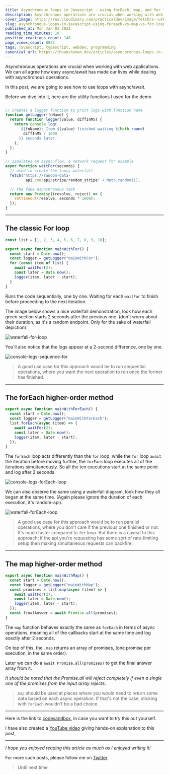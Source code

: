 ```yaml
---
title: Asynchronous loops in Javascript - using forEach, map, and for loop
description: Asynchronous operations are crucial when working with web applications. We can all agree how easy...
cover_image: https://res.cloudinary.com/practicaldev/image/fetch/s--uYBkJXWG--/c_imagga_scale,f_auto,fl_progressive,h_420,q_auto,w_1000/https://dev-to-uploads.s3.amazonaws.com/uploads/articles/az0429ibcsk0iwgx5b4l.jpg
slug: asynchronous-loops-in-javascript-using-foreach-vs-map-vs-for-loop-5020
published_at: Mon Jan 03 2022
reading_time_minutes: 10
positive_reactions_count: 148
page_views_count: 8933
tags: javascript, typescript, webdev, programming
canonical_url: https://theanshuman.dev/articles/asynchronous-loops-in-javascript-using-foreach-vs-map-vs-for-loop-5020
---
```


Asynchronous operations are crucial when working with web applications. We can all agree how easy async/await has made our lives while dealing with asynchronous operations.

In this post, we are going to see how to use loops with async/await.

Before we dive into it, here are the utility functions I used for the demo

```js

// creates a logger function to print logs with function name
function getLogger(fnName) {
  return function logger(value, diffInMS) {
    return console.log(
      `${fnName}: Item ${value} finished waiting ${Math.round(
        diffInMS / 1000
      )} seconds later.`
    );
  };
}

// simulates an async flow, a network request for example
async function waitFor(seconds) {
  // used to create the fancy waterfall
  fetch("https://random-data-
         api.com/api/stripe/random_stripe" + Math.random());

  // the fake asynchronous task
  return new Promise((resolve, reject) => {
    setTimeout(resolve, seconds * 1000);
  });
}

```

---

## The classic For loop

```js
const list = [1, 2, 3, 4, 5, 6, 7, 8, 9, 10];

export async function mainWithFor() {
  const start = Date.now();
  const logger = getLogger("mainWithFor");
  for (const item of list) {
    await waitFor(2);
    const later = Date.now();
    logger(item, later - start);
  }
}
```

Runs the code sequentially, one by one. Waiting for each `waitFor` to finish before proceeding to the next iteration.

The image below shows a nice waterfall demonstration, look how each green section starts 2 seconds after the previous one. (don't worry about their duration, as it's a random endpoint. Only for the sake of waterfall depiction)

![waterfall-for-loop](https://dev-to-uploads.s3.amazonaws.com/uploads/articles/uuylmsiknaw9kn3ywdtf.png)

You'll also notice that the logs appear at a 2-second difference, one by one.

![console-logs-sequence-for](https://dev-to-uploads.s3.amazonaws.com/uploads/articles/z4s9vhv19vfh5zps2dui.png)

> A good use case for this approach would be to run sequential operations, where you want the next operation to run once the former has finished.

---

## The forEach higher-order method

```js
export async function mainWithForEach() {
  const start = Date.now();
  const logger = getLogger("mainWithForEach");
  list.forEach(async (item) => {
    await waitFor(2);
    const later = Date.now();
    logger(item, later - start);
  });
}
```

The `forEach` loop acts differently than the `for` loop, while the `for` loop `await` the iteration before moving further, the `forEach` loop executes all of the iterations simultaneously. So all the ten executions start at the same point and log after 2 seconds.

![console-logs-forEach-loop](https://dev-to-uploads.s3.amazonaws.com/uploads/articles/5yfao6h9tg615n3nkuwy.png)

We can also observe the same using a waterfall diagram, look how they all began at the same time. (Again please ignore the duration of each execution, it's random-api).

![waterfall-forEach-loop](https://dev-to-uploads.s3.amazonaws.com/uploads/articles/wgd5d76t4w1k6oa5yiph.png)

> A good use case for this approach would be to run parallel operations, where you don't care if the previous one finished or not. It's much faster compared to `for` loop. But there is a caveat to this approach: if the api you're requesting has some sort of rate-limiting setup then making simultaneous requests can backfire.

---

## The map higher-order method

```js
export async function mainWithMap() {
  const start = Date.now();
  const logger = getLogger("mainWithMap");
  const promises = list.map(async (item) => {
    await waitFor(2);
    const later = Date.now();
    logger(item, later - start);
  });
  const finalAnswer = await Promise.all(promises);
}
```

The `map` function behaves exactly the same as `forEach` in terms of async operations, meaning all of the callbacks start at the same time and log exactly after 2 seconds.

On top of this, the `.map` returns an array of promises, (one promise per execution, in the same order).

Later we can do a `await Promise.all(promises)` to get the final answer array from it.

_It should be noted that the Promise.all will reject completely if even a single one of the promises from the input array rejects._

> `map` should be used at places where you would need to return some data based on each async operation. If that's not the case, sticking with `forEach` wouldn't be a bad choice.

---

Here is the link to [codesandbox](https://codesandbox.io/s/async-await-loops-4brdl), in case you want to try this out yourself.

I have also created a [YouTube video](https://www.youtube.com/watch?v=Ce1ywrKeStI) giving hands-on explanation to this post,

---

_I hope you enjoyed reading this article as much as I enjoyed writing it!_

For more such posts, please follow me on [Twitter](https://twitter.com/sun_anshuman)

> Until next time
